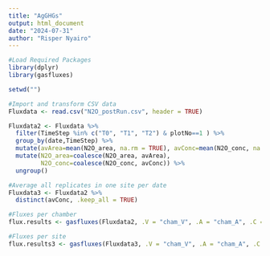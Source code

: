 ---
title: "AgGHGs"
output: html_document
date: "2024-07-31"
author: "Risper Nyairo"
---

```{r load packages}
#Load Required Packages
library(dplyr)
library(gasfluxes)
```



```{r load file}
setwd("")

#Import and transform CSV data
Fluxdata <- read.csv("N2O_postRun.csv", header = TRUE)

Fluxdata2 <- Fluxdata %>%
  filter(TimeStep %in% c("T0", "T1", "T2") & plotNo==1 ) %>%
  group_by(date,TimeStep) %>%
  mutate(avArea=mean(N2O_area, na.rm = TRUE), avConc=mean(N2O_conc, na.rm = TRUE)) %>%
  mutate(N2O_area=coalesce(N2O_area, avArea),
         N2O_conc=coalesce(N2O_conc, avConc)) %>%
  ungroup()

#Average all replicates in one site per date
Fluxdata3 <- Fluxdata2 %>%
  distinct(avConc, .keep_all = TRUE)
```


```{r N2O flux calculation}
#Fluxes per chamber
flux.results <- gasfluxes(Fluxdata2, .V = "cham_V", .A = "cham_A", .C = "N2O_conc", method = c("linear"), plot = TRUE)

#Fluxes per site
flux.results3 <- gasfluxes(Fluxdata3, .V = "cham_V", .A = "cham_A", .C = "avConc", method = c("linear"), plot = TRUE)
```


